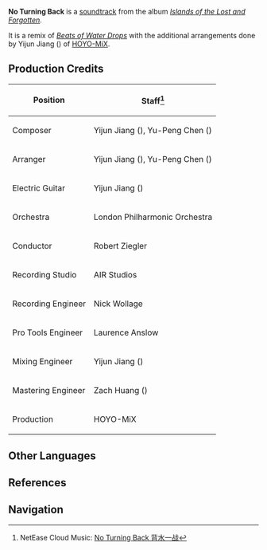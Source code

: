 {{Soundtrack Infobox
|title          =
|image          = Islands of the Lost and Forgotten.png
|album          = Islands of the Lost and Forgotten
|disc           = 3
|number         = 60
|featured       =
|featured2      =
|featured3      =
|featured_disc  =
|featured_disc2 =
|featured_disc3 =
|youtube_id     = LIOGWrZLqLo
|youtube_time   = 1
|spotify_id     = 3QkVWLYLCh5FSDZEEqnv4t
|played_in      = Normal Boss
|during         = [[Coral Defenders]]
|domain         =
|previous       = Undersea Encounters
|next           =
}}
'''No Turning Back''' is a [[soundtrack]] from the album ''[[Islands of the Lost and Forgotten]]''.

It is a remix of ''[[Beats of Water Drops]]'' with the additional arrangements done by Yijun Jiang ({{Lang|zh=姜以君|mini=1}}) of [[HOYO-MiX]].

==Production Credits==
{| class="wikitable" style="text-align:left; height:0.5em"
! Position
! Staff<ref>NetEase Cloud Music: [https://music.163.com/#/song?id=1937114528 No Turning Back 背水一战]</ref>
|-
! Composer
| Yijun Jiang ({{Lang|zh=姜以君|mini=1}}), Yu-Peng Chen ({{Lang|zh=陈致逸|mini=1}})
|-
! Arranger
| Yijun Jiang ({{Lang|zh=姜以君|mini=1}}), Yu-Peng Chen ({{Lang|zh=陈致逸|mini=1}})
|-
! Electric Guitar
| Yijun Jiang ({{Lang|zh=姜以君|mini=1}})
|-
! Orchestra
| London Philharmonic Orchestra
|-
! Conductor
| Robert Ziegler
|-
! Recording Studio
| AIR Studios
|-
! Recording Engineer
| Nick Wollage
|-
! Pro Tools Engineer
| Laurence Anslow
|-
! Mixing Engineer
| Yijun Jiang ({{Lang|zh=姜以君|mini=1}})
|-
! Mastering Engineer
| Zach Huang ({{Lang|zh=黄巍|mini=1}})
|-
! Production
| HOYO-MiX
|}
<!--
==Videos==
<gallery hideaddbutton="true" captionalign="center">
</gallery>

==Trivia==
-->
==Other Languages==
{{Other Languages|default_hidden = 1
|en      = No Turning Back
|zhs     = 背水一战
|zhs_rm  = Bèishuǐ Yīzhàn
|ja      = 背水の陣
|ja_rm   = Haisui no Jin
}}

==References==
{{Reflist}}

==Navigation==
{{Soundtrack Navbox|Islands of the Lost and Forgotten}}